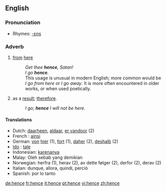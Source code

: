 ==English==

===Pronunciation===
*Rhymes: [[Rhymes:English:-ɛns|-ɛns]]

===Adverb===
{{en-adv|-}}

# [[from]] [[here]]
#:''Get thee '''hence''', Satan!''
#:''I go '''hence'''.''
#:This usage is unusual in modern English; more common would be ''I go from here'' or ''I go away''.  It is more often encountered in older works, or when used poetically.
# as a [[result]]; [[therefore]].
#:''I go; '''hence''' I will not be here.''

====Translations====
*Dutch: [[daarheen]], [[aldaar]], [[er vandoor]] (2)
* French : [[ainsi]]
*German: [[von]] [[hier]] (1), [[fort]] (1), [[daher]] (2), [[deshalb]] (2)
* [[Ido]] : [[tale]]
*Indonesian: [[karenanya]]
*Malay: Oleh sebab yang demikian 
*Norwegian: herfra (1), herav (2), av dette følger (2), derfor (2), derav (2)
*Italian: dunque, allora, quindi, perciò
*Spanish: por lo tanto

[[de:hence]]
[[fr:hence]]
[[it:hence]]
[[pt:hence]]
[[vi:hence]]
[[zh:hence]]